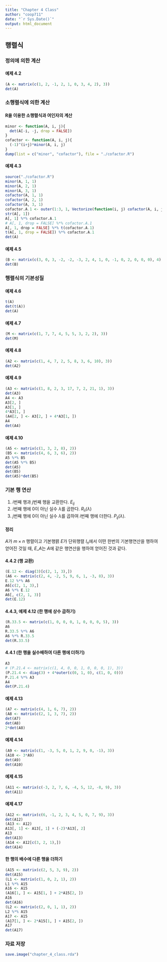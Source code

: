 ```yaml
---
title: "Chapter 4 Class"
author: "coop711"
date: "`r Sys.Date()`"
output: html_document
---
```


## 행렬식

### 정의에 의한 계산

#### 예제 4.2

```r
(A <- matrix(c(1, 2, -1, 2, 1, 0, 3, 4, 2), 3))
det(A)
```

### 소행렬식에 의한 계산

#### R을 이용한 소행렬식과 여인자의 계산

```r
minor <- function(A, i, j){
  det(A[-i, -j, drop = FALSE])
}
cofactor <- function(A, i, j){
  (-1)^(i+j)*minor(A, i, j)
}
dump(list = c("minor", "cofactor"), file = "./cofactor.R")
```

#### 예제 4.3

```r
source("./cofactor.R")
minor(A, 1, 1)
minor(A, 2, 1)
minor(A, 3, 1)
cofactor(A, 1, 1)
cofactor(A, 2, 1)
cofactor(A, 3, 1)
cofactor.A.1 <- outer(1:3, 1, Vectorize(function(i, j) cofactor(A, i, j)))
str(A[, 1])
A[, 1] %*% cofactor.A.1
# A[, 1, drop = FALSE] %*% cofactor.A.1
A[, 1, drop = FALSE] %*% t(cofactor.A.1)
t(A[, 1, drop = FALSE]) %*% cofactor.A.1
det(A)
```

#### 예제 4.5

```r
(B <- matrix(c(3, 0, 3, -2, -2, -3, 2, 4, 1, 0, -1, 0, 2, 0, 0, 0), 4))
det(B)
```

### 행렬식의 기본성질

#### 예제 4.6

```r
t(A)
det(t(A))
det(A)
``` 

#### 예제 4.7

```r
(M <- matrix(c(1, 7, 7, 4, 5, 5, 3, 2, 2), 3))
det(M)
```

#### 예제 4.8

```r
(A2 <- matrix(c(1, 4, 7, 2, 5, 8, 3, 6, 10), 3))
det(A2)
```

#### 예제 4.9

```r
(A3 <- matrix(c(1, 8, 2, 3, 17, 7, 2, 21, 1), 3))
det(A3)
A4 <- A3
A3[2, ]
A3[1, ]
4*A3[1, ]
(A4[2, ] <- A3[2, ] + 4*A3[1, ])
A4
det(A4)
```

#### 예제 4.10

```r
(A5 <- matrix(c(1, 3, 2, 8), 2))
(B5 <- matrix(c(4, 6, 3, 6), 2))
A5 %*% B5
det(A5 %*% B5)
det(A5)
det(B5)
det(A5)*det(B5)
```

### 기본 행 연산

1. $i$번째 행과 $j$번째 행을 교환한다. $E_{ij}$
2. $i$번째 행에 $0$이 아닌 실수 $\lambda$를 곱한다.  $R_{ii}(\lambda)$
3. $j$번째 행에 $0$이 아닌 실수 $\lambda$를 곱하여 $i$번째 행에 더한다. $P_{ij}(\lambda)$.

#### 정리

$A$가 $m\times n$ 행렬이고 기본행렭 $E$가 단위행렬 $I_n$에서 이떤 한번의 기본행연산을 행하여 얻어진 것일 때,
$E\_A$는 $A$에 같은 행연산을 행하여 얻어진 것과 같다.

#### 4.4.2 (행 교환)

```r
(E.12 <- diag(3)[c(2, 1, 3),])
(A6 <- matrix(c(2, 4, -2, 5, 9, 6, 1, -3, 8), 3))
E.12 %*% A6
A6[c(2, 1, 3),]
A6 %*% E.12
A6[, c(2, 1, 3)]
det(E.12)
```

#### 4.4.3, 예제 4.12 (한 행에 상수 곱하기)

```r
(R.33.5 <- matrix(c(1, 0, 0, 0, 1, 0, 0, 0, 5), 3))
A6
R.33.5 %*% A6
A6 %*% R.33.5
det(R.33.5)
```

#### 4.4.1 (한 행을 실수배하여 다른 행에 더하기)

```r
A3
# (P.21.4 <- matrix(c(1, 4, 0, 0, 1, 0, 0, 0, 1), 3))
(P.21.4 <- diag(3) + 4*outer(c(0, 1, 0), c(1, 0, 0)))
P.21.4 %*% A3
A4
det(P.21.4)
```

#### 예제 4.13

```r
(A7 <- matrix(c(4, 1, 6, 7), 2))
(A8 <- matrix(c(2, 1, 3, 7), 2))
det(A7)
det(A8)
2*det(A8)
```

#### 예제 4.14

```r
(A9 <- matrix(c(1, -3, 5, 0, 1, 2, 9, 0, -1), 3))
(A10 <- 3*A9)
det(A9)
det(A10)
```

#### 예제 4.15

```r
(A11 <- matrix(c(-3, 2, 7, 6, -4, 5, 12, -8, 9), 3))
det(A11)
```

#### 예제 4.17

```r
(A12 <- matrix(c(6, -1, 2, 3, 4, 5, 0, 7, 9), 3))
det(A12)
(A13 <- A12)
A13[, 1] <- A13[, 1] + (-2)*A13[, 2]
A13
det(A13)
(A14 <- A12[c(3, 2, 1),])
det(A14)
```

#### 한 행의 배수에 다른 행을 더하기

```r
(A15 <- matrix(c(2, 5, 3, 9), 2))
det(A15)
(L1 <- matrix(c(1, 0, 2, 1), 2))
L1 %*% A15
A16 <- A15
(A16[1, ] <- A15[1, ] + 2*A15[2, ])
A16
det(A16)
(L2 <- matrix(c(2, 0, 1, 1), 2))
L2 %*% A15
A17 <- A15
(A17[1, ] <- 2*A15[1, ] + A15[2, ])
A17
det(A17)
```

### 자료 저장

```r
save.image("chapter_4_class.rda")
```